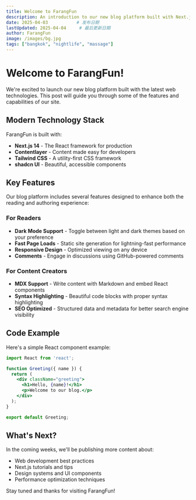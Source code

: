 ```yaml
---
title: Welcome to FarangFun
description: An introduction to our new blog platform built with Next.js, Contentlayer, and shadcn UI.
date: 2025-04-03           # 发布日期
lastUpdated: 2025-04-04     # 最后更新日期
author: FarangFun
image: /images/bg.jpg
tags: ["bangkok", "nightlife", "massage"]
---
```


# Welcome to FarangFun!

We're excited to launch our new blog platform built with the latest web technologies. This post will guide you through some of the features and capabilities of our site.

## Modern Technology Stack

FarangFun is built with:

- **Next.js 14** - The React framework for production
- **Contentlayer** - Content made easy for developers
- **Tailwind CSS** - A utility-first CSS framework
- **shadcn UI** - Beautiful, accessible components

## Key Features

Our blog platform includes several features designed to enhance both the reading and authoring experience:

### For Readers

- **Dark Mode Support** - Toggle between light and dark themes based on your preference
- **Fast Page Loads** - Static site generation for lightning-fast performance
- **Responsive Design** - Optimized viewing on any device
- **Comments** - Engage in discussions using GitHub-powered comments

### For Content Creators

- **MDX Support** - Write content with Markdown and embed React components
- **Syntax Highlighting** - Beautiful code blocks with proper syntax highlighting
- **SEO Optimized** - Structured data and metadata for better search engine visibility

## Code Example

Here's a simple React component example:

```jsx
import React from 'react';

function Greeting({ name }) {
  return (
    <div className="greeting">
      <h1>Hello, {name}!</h1>
      <p>Welcome to our blog.</p>
    </div>
  );
}

export default Greeting;
```

## What's Next?

In the coming weeks, we'll be publishing more content about:

- Web development best practices
- Next.js tutorials and tips
- Design systems and UI components
- Performance optimization techniques

Stay tuned and thanks for visiting FarangFun!